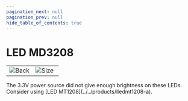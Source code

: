 ```yaml
---
pagination_next: null
pagination_prev: null
hide_table_of_contents: true
---
```



# LED MD3208

<table>
<td width='50%'>
    <img alt="Back" src="/img/catalog/ldledmd3208-1.png" />
</td>
<td width='50%'>
    <img alt="Size" src="/img/catalog/ldledmd3208-2.png" />
</td>
</table>
The 3.3V power source did not give enough brightness on these LEDs. Consider using [LED MT1208](../../products/lledmt1208-a).
